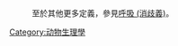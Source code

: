 {{Catmore|呼吸}}
:至於其他更多定義，參見[[呼吸_(消歧義)|呼吸 (消歧義)]]。
{{Commonscat|Respiration}}

[[Category:动物生理學|Category:动物生理學]]
